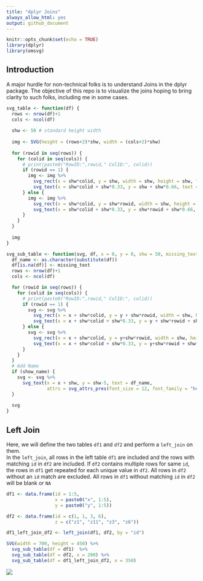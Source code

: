 ```yaml
---
title: "dplyr Joins"
always_allow_html: yes
output: github_document
---
```


```r
knitr::opts_chunk$set(echo = TRUE)
library(dplyr)
library(omsvg)
```

## Introduction

A major hurdle for non-technical folks is to understand Joins in the dplyr package. The objective of this repo is to visualize the joins hoping to bring clarity to such folks, including me in some cases.

```r
svg_table <- function(df) {
  rows <- nrow(df)+1
  cols <- ncol(df)
  
  shw <- 50 # standard height width
  
  img <- SVG(height = (rows+2)*shw, width = (cols+2)*shw)
  
  for (rowid in seq(rows)) {
    for (colid in seq(cols)) {
      # print(paste0("RowID:",rowid," ColID:", colid))
      if (rowid == 1) {
        img <- img %>% 
          svg_rect(x = shw*colid, y = shw, width = shw, height = shw, fill = "blue", stroke = "black") %>% 
          svg_text(x = shw*colid + shw*0.33, y = shw + shw*0.66, text = colnames(df)[colid], attrs = svg_attrs_pres(font_size = 20, font_weight = "bold", font_family = "helvetica"))
      } else {
        img <- img %>% 
          svg_rect(x = shw*colid, y = shw*rowid, width = shw, height = shw, fill = "powderblue", stroke = "black") %>% 
          svg_text(x = shw*colid + shw*0.33, y = shw*rowid + shw*0.66, text = df[rowid-1, colid], attrs = svg_attrs_pres(font_size = 20, font_family = "helvetica"))
      }
    }
  }
  
  img
}
```

```r
svg_sub_table <- function(svg, df, x = 0, y = 0, shw = 50, missing_text = "NA", show_name = TRUE) {
  df_name <- as.character(substitute(df))
  df[is.na(df)] <- missing_text
  rows <- nrow(df)+1
  cols <- ncol(df)

  for (rowid in seq(rows)) {
    for (colid in seq(cols)) {
      # print(paste0("RowID:",rowid," ColID:", colid))
      if (rowid == 1) {
        svg <- svg %>% 
          svg_rect(x = x + shw*colid, y = y + shw*rowid, width = shw, height = shw, fill = "blue", stroke = "grey") %>% 
          svg_text(x = x + shw*colid + shw*0.33, y = y + shw*rowid + shw*0.66, text = colnames(df)[colid], attrs = svg_attrs_pres(font_size = 20, font_weight = "bold", font_family = "helvetica"))
      } else {
        svg <- svg %>% 
          svg_rect(x = x + shw*colid, y = y+shw*rowid, width = shw, height = shw, fill = ifelse(df[rowid-1, colid] == missing_text,"grey", ifelse((rowid-1)%%2==0,"powderblue","white")), stroke = "grey") %>% 
          svg_text(x = x + shw*colid + shw*0.33, y = y+shw*rowid + shw*0.66, text = df[rowid-1, colid], attrs = svg_attrs_pres(font_size = 20, font_family = "helvetica"))
      }
    }
  }
  # Add Name
  if (show_name) {
    svg <- svg %>% 
      svg_text(x = x + shw, y = shw-5, text = df_name, 
               attrs = svg_attrs_pres(font_size = 12, font_family = "helvetica"))
  }
  
  svg
}


```

## Left Join

Here, we will define the two tables `df1` and `df2` and perform a `left_join` on them.  
In the `left_join`, all rows in the left table `df1` are included and the rows with matching `id` in `df2` are included. If `df2` contains multiple rows for same `id`, the rows in `df1` get repeated for each unique value in `df2`. All rows in `df2` without an `id` match are excluded. All rows in `df1` without matching `id` in `df2` will be blank or `NA`

```r
df1 <- data.frame(id = 1:5,
                  x = paste0("x", 1:5),
                  y = paste0("y", 1:5))

df2 <- data.frame(id = c(1, 1, 3, 6),
                  z = c("z1", "z11", "z3", "z6"))

df1_left_join_df2 <- left_join(df1, df2, by = "id")

SVG(width = 700, height = 450) %>% 
  svg_sub_table(df = df1)  %>% 
  svg_sub_table(df = df2, x = 200) %>% 
  svg_sub_table(df = df1_left_join_df2, x = 350)
```

<img src="images/example1.svg"/>
